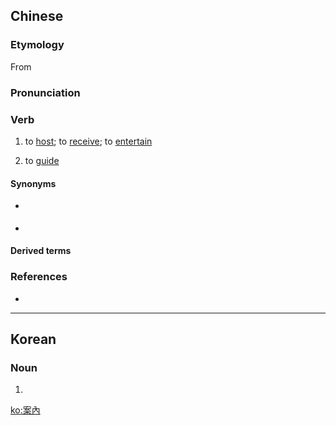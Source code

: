 {{also|案内}}

==Chinese==
{{zh-forms|s=案内}}

===Etymology===
From {{etyl|ja|zh}} {{ja-r|案内|あんない}}

===Pronunciation===
{{zh-pron
|h=pfs=on-nui
|mn=àn-nāi
|cat=v
}}

===Verb===
{{zh-verb}}

# {{lb|zh|Min Nan|Hakka}} to [[host]]; to [[receive]]; to [[entertain]]
# {{lb|zh|Min Nan}} to [[guide]]

====Synonyms====
* {{sense|to host}} {{zh-l|招待}}
* {{sense|to guide}} {{zh-l|引導}}

====Derived terms====
{{zh-der|案內狀}}

===References===
* {{thcwd|31008}}

----

==Korean==
{{ko-hanjatab}}

===Noun===
{{ko-noun|hj|hangeul=안내}}

# {{hanja form of|안내|[[guidance]]}}

[[ko:案內]]